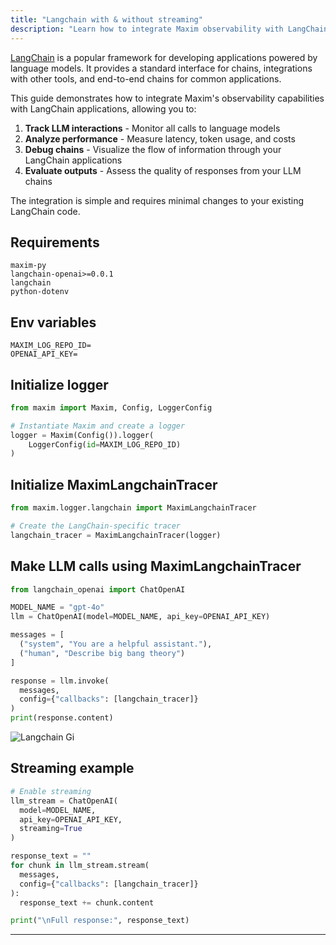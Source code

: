 ```yaml
---
title: "Langchain with & without streaming"
description: "Learn how to integrate Maxim observability with LangChain OpenAI calls."
---
```


[LangChain](https://www.langchain.com/) is a popular framework for developing applications powered by language models. It provides a standard interface for chains, integrations with other tools, and end-to-end chains for common applications.

This guide demonstrates how to integrate Maxim's observability capabilities with LangChain applications, allowing you to:

1. **Track LLM interactions** - Monitor all calls to language models
2. **Analyze performance** - Measure latency, token usage, and costs
3. **Debug chains** - Visualize the flow of information through your LangChain applications
4. **Evaluate outputs** - Assess the quality of responses from your LLM chains

The integration is simple and requires minimal changes to your existing LangChain code.

## Requirements

```
maxim-py
langchain-openai>=0.0.1
langchain
python-dotenv
```

## Env variables

```
MAXIM_LOG_REPO_ID=
OPENAI_API_KEY=
```

## Initialize logger

```python
from maxim import Maxim, Config, LoggerConfig

# Instantiate Maxim and create a logger
logger = Maxim(Config()).logger(
    LoggerConfig(id=MAXIM_LOG_REPO_ID)
)
```

## Initialize MaximLangchainTracer

```python {4}
from maxim.logger.langchain import MaximLangchainTracer

# Create the LangChain-specific tracer
langchain_tracer = MaximLangchainTracer(logger)
```

## Make LLM calls using MaximLangchainTracer

```python
from langchain_openai import ChatOpenAI

MODEL_NAME = "gpt-4o"
llm = ChatOpenAI(model=MODEL_NAME, api_key=OPENAI_API_KEY)

messages = [
  ("system", "You are a helpful assistant."),
  ("human", "Describe big bang theory")
]

response = llm.invoke(
  messages,
  config={"callbacks": [langchain_tracer]}
)
print(response.content)
```

![Langchain Gi](/images/docs/sdk/python/langchain/langchain.gif)

## Streaming example

```python
# Enable streaming
llm_stream = ChatOpenAI(
  model=MODEL_NAME,
  api_key=OPENAI_API_KEY,
  streaming=True
)

response_text = ""
for chunk in llm_stream.stream(
  messages,
  config={"callbacks": [langchain_tracer]}
):
  response_text += chunk.content

print("\nFull response:", response_text)
```

---